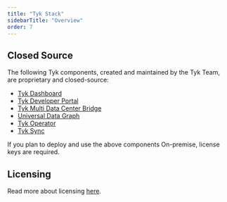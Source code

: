 ```yaml
---
title: "Tyk Stack"
sidebarTitle: "Overview"
order: 7
---
```



<OssProductListInclude/>

## Closed Source

The following Tyk components, created and maintained by the Tyk Team, are proprietary and closed-source:

* [Tyk Dashboard](/5.6/tyk-dashboard)
* [Tyk Developer Portal](/5.6/tyk-developer-portal)
* [Tyk Multi Data Center Bridge](/5.6/tyk-multi-data-centre)
* [Universal Data Graph](/5.6/universal-data-graph)
* [Tyk Operator](/5.6/api-management/automations.md#what-is-tyk-operator)
* [Tyk Sync](/5.6/api-management/automations#synchronize-tyk-environment-with-github-repository)

If you plan to deploy and use the above components On-premise, license keys are required.

## Licensing
Read more about licensing [here](/5.6/apim#licensing).